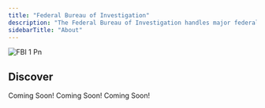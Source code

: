 ```yaml
---
title: "Federal Bureau of Investigation"
description: "The Federal Bureau of Investigation handles major federal crimes, counter-terrorism, and intelligence operations. Agents investigate threats that impact national security and enforce federal law across the United States."
sidebarTitle: "About"
---
```


![FBI 1 Pn](/images/FBI_1.png)

## Discover

<Columns cols={2}>
  <Card title="Leadership" icon="user-police" iconType="duotone" href="/dhs/leadership">
    Coming Soon!
  </Card>
  <Card title="Department Ranks" icon="star-shooting" iconType="duotone" href="/dhs/department-ranks">
    Coming Soon!
  </Card>
  <Card title="Handbook" icon="book" iconType="duotone" href="/dhs/core-values">
    Coming Soon!
  </Card>
  <Card title="Discord Server" icon="discord" iconType="brands" href="https://discord.gg/zD8mauaJNY">
    
  </Card>
</Columns>